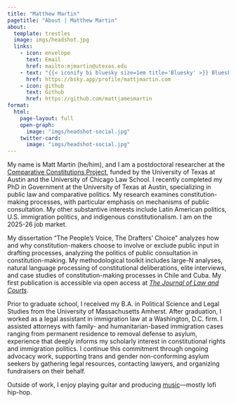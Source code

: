 ```yaml
---
title: "Matthew Martin"
pagetitle: "About | Matthew Martin"
about:
  template: trestles
  image: imgs/headshot.jpg
  links:
    - icon: envelope
      text: Email
      href: mailto:mjmartin@utexas.edu
    - text: "{{< iconify bi bluesky size=1em title='Bluesky' >}} Bluesky"
      href: https://bsky.app/profile/mattjmartin.com
    - icon: github
      text: Github
      href: https://github.com/mattjamesmartin
format:
  html:
    page-layout: full
    open-graph:
      image: "imgs/headshot-social.jpg"
    twitter-card:
      image: "imgs/headshot-social.jpg"
---
```


My name is Matt Martin (he/him), and I am a postdoctoral researcher at the [Comparative Constitutions Project](https://comparativeconstitutionsproject.org/), funded by the University of Texas at Austin and the University of Chicago Law School. I recently completed my PhD in Government at the University of Texas at Austin, specializing in public law and comparative politics. My research examines constitution-making processes, with particular emphasis on mechanisms of public consultation. My other substantive interests include Latin American politics, U.S. immigration politics, and indigenous constitutionalism. I am on the 2025-26 job market.

My dissertation "The People's Voice, The Drafters' Choice" analyzes how and why constitution-makers choose to involve or exclude public input in drafting processes, analyzing the politics of public consultation in constitution-making. My methodological toolkit includes large-N analyses, natural language processing of constitutional deliberations, elite interviews, and case studies of constitution-making processes in Chile and Cuba. My first publication is accessible via open access at [*The Journal of Law and Courts*](https://www.cambridge.org/core/journals/journal-of-law-and-courts/article/elite-fractures-public-capture-the-strategic-use-of-public-consultation-in-global-constitutionmaking/A6BBCC7D2A7B5744D7766ABB4293595D).

Prior to graduate school, I received my B.A. in Political Science and Legal Studies from the University of Massachusetts Amherst. After graduation, I worked as a legal assistant in immigration law at a Washington, D.C. firm. I assisted attorneys with family- and humanitarian-based immigration cases ranging from permanent residence to removal defense to asylum, experience that deeply informs my scholarly interest in constitutional rights and immigration politics. I continue this commitment through ongoing advocacy work, supporting trans and gender non-conforming asylum seekers by gathering legal resources, contacting lawyers, and organizing fundraisers on their behalf.

Outside of work, I enjoy playing guitar and producing [music](https://soundcloud.com/mm-beats-wa)—mostly lofi hip-hop.
